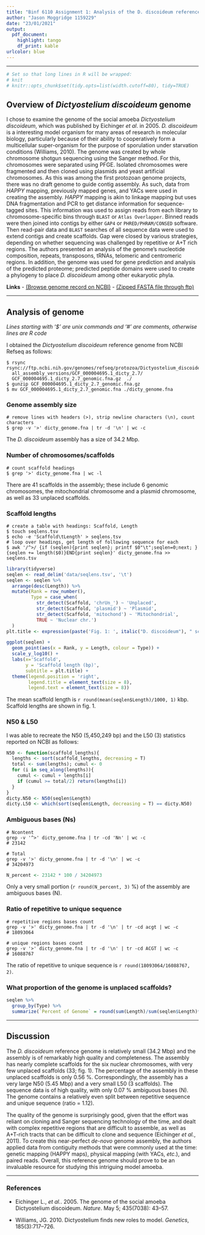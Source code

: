```yaml
---
title: "Binf 6110 Assignment 1: Analysis of the D. discoideum reference genome"
author: "Jason Moggridge 1159229"
date: "23/01/2021"
output: 
  pdf_document:
    highlight: tango
    df_print: kable
urlcolor: blue
---
```


------

```r
# Set so that long lines in R will be wrapped:
# knit
# knitr::opts_chunk$set(tidy.opts=list(width.cutoff=80), tidy=TRUE)
```

## Overview of *Dictyostelium discoideum* genome

I chose to examine the genome of the social amoeba *Dictyostelium discoideum*, which was published by Eichinger *et al*. in 2005. *D. discoideum* is a interesting model organism for many areas of research in molecular biology, particularly because of their ability to cooperatively form a multicellular super-organism for the purpose of sporulation under starvation conditions (Williams, 2010). The genome was created by whole chromosome shotgun sequencing using the Sanger method. For this, chromosomes were separated using PFGE. Isolated chromosomes were fragmented and then cloned using plasmids and yeast artificial chromosomes. As this was among the first protozoan genome projects, there was no draft genome to guide contig assembly. As such, data from *HAPPY* mapping, previously mapped genes, and YACs were used in creating the assembly. *HAPPY* mapping is akin to linkage mapping but uses DNA fragmentation and PCR to get distance information for sequence-tagged sites. This information was used to assign reads from each library to chromosome-specific bins through `BLAST` or `Atlas Overlapper`. Binned reads were then joined into contigs by either `GAP4` or `PHRED/PHRAM/CONSED` software. Then read-pair data and `BLAST` searches of all sequence data were used to extend contigs and create scaffolds. Gap were closed by various strategies, depending on whether sequencing was challenged by repetitive or A+T rich regions. The authors presented an analysis of the genome's nucleotide composition, repeats, transposons, tRNAs, telomeric and centromeric regions. In addition, the genome was used for gene prediction and analysis of the predicted proteome; predicted peptide domains were used to create a  phylogeny to place *D. discoideum* among other eukaryotic phyla.

**Links**
- [(Browse genome record on NCBI)](https://www.ncbi.nlm.nih.gov/assembly/GCF_000004695.1/)
- [(Zipped FASTA file through ftp)](https://ftp.ncbi.nih.gov/genomes/refseq/protozoa/Dictyostelium_discoideum/all_assembly_versions/GCF_000004695.1_dicty_2.7/GCF_000004695.1_dicty_2.7_genomic.fna.gz)

------

## Analysis of genome
  
*Lines starting with '$' are unix commands and '#' are comments, otherwise lines are R code*

I obtained the *Dictyostelium discoideum* reference genome from NCBI Refseq as follows:

```
$ rsync rsync://ftp.ncbi.nih.gov/genomes/refseq/protozoa/Dictyostelium_discoideum/
  all_assembly_versions/GCF_000004695.1_dicty_2.7/
  GCF_000004695.1_dicty_2.7_genomic.fna.gz  ./
$ gunzip GCF_000004695.1_dicty_2.7_genomic.fna.gz
$ mv GCF_000004695.1_dicty_2.7_genomic.fna ./dicty_genome.fna
```

### Genome assembly size
  
```
# remove lines with headers (>), strip newline characters (\n), count characters
$ grep -v '>' dicty_genome.fna | tr -d '\n' | wc -c
```
The *D. discoideum* assembly has a size of 34.2 Mbp.  
  
  
### Number of chromosomes/scaffolds

```
# count scaffold headings
$ grep '>' dicty_genome.fna | wc -l
```
There are 41 scaffolds in the assembly; these include 6 genomic chromosomes, the mitochondrial chromosome and a plasmid chromosome, as well as 33 unplaced scaffolds.

### Scaffold lengths  

```
# create a table with headings: Scaffold, Length
$ touch seqlens.tsv
$ echo -e 'Scaffold\tLength' > seqlens.tsv
# loop over headings, get length of following sequence for each
$ awk '/^>/ {if (seqlen){print seqlen}; printf $0"\t";seqlen=0;next; } 
{seqlen += length($0)}END{print seqlen}' dicty_genome.fna >> seqlens.tsv
```

```r
library(tidyverse)
seqlen <- read_delim('data/seqlens.tsv', '\t')
seqlen <- seqlen %>% 
  arrange(desc(Length)) %>% 
  mutate(Rank = row_number(),
         Type = case_when(
           str_detect(Scaffold, 'chrUn_') ~ 'Unplaced',
           str_detect(Scaffold, 'plasmid') ~ 'Plasmid',
           str_detect(Scaffold, 'mitochond') ~ 'Mitochondrial',
           TRUE ~ 'Nuclear chr.')
  )
plt.title <- expression(paste('Fig. 1: ', italic("D. discoideum"), " scaffold lengths"))

ggplot(seqlen) + 
  geom_point(aes(x = Rank, y = Length, colour = Type)) +
  scale_y_log10() +
  labs(x='Scaffold', 
       y = 'Scaffold length (bp)', 
       subtitle = plt.title) +
  theme(legend.position = 'right', 
        legend.title = element_text(size = 8),
        legend.text = element_text(size = 8))
```

The mean scaffold length is `r round(mean(seqlen$Length)/1000, 1)` kbp. Scaffold lengths are shown in fig. 1.


### N50 & L50

I was able to recreate the N50 (5,450,249 bp) and the L50 (3) statistics reported on NCBI as follows:

```r
N50 <- function(scaffold_lengths){
  lengths <- sort(scaffold_lengths, decreasing = T)
  total <- sum(lengths); cumul <- 0
  for (i in seq_along(lengths)){
    cumul <- cumul + lengths[i]
    if (cumul >= total/2) return(lengths[i])
  }
}
dicty.N50 <- N50(seqlen$Length)
dicty.L50 <- which(sort(seqlen$Length, decreasing = T) == dicty.N50)
```


### Ambiguous bases (Ns)

```
# Ncontent
grep -v '^>' dicty_genome.fna | tr -cd 'Nn' | wc -c
# 23142

# Total
grep -v '>' dicty_genome.fna | tr -d '\n' | wc -c
# 34204973
```
```r
N_percent <- 23142 * 100 / 34204973
```


Only a very small portion (`r round(N_percent, 3)` %) of the assembly are ambiguous bases (N).


### Ratio of repetitive to unique sequence

```
# repetitive regions bases count
grep -v '>' dicty_genome.fna | tr -d '\n' | tr -cd acgt | wc -c
# 18093064

# unique regions bases count
grep -v '>' dicty_genome.fna | tr -d '\n' | tr -cd ACGT | wc -c
# 16088767
```

The ratio of repetitive to unique sequence is `r round(18093064/16088767, 2)`.

### What proportion of the genome is unplaced scaffolds?

```r
seqlen %>% 
  group_by(Type) %>% 
  summarize(`Percent of Genome` = round(sum(Length)/sum(seqlen$Length)*100, 2))
```

----

## Discussion

The *D. discoideum* reference genome is relatively small (34.2 Mbp) and the assembly is of remarkably high quality and completeness. The assembly has nearly complete scaffolds for the six nuclear chromosomes, with very few unplaced scaffolds (33; fig. 1). The percentage of the assembly in these unplaced scaffolds is only 0.56 %. Correspondingly, the assembly has a very large N50 (5.45 Mbp) and a very small L50 (3 scaffolds). The sequence data is of high quality, with only 0.07 % ambiguous bases (N). The genome contains a relatively even split between repetitive sequence and unique sequence (ratio = 1.12). 

The  quality of the genome is surprisingly good, given that the effort was reliant on cloning and Sanger sequencing technology of the time, and dealt with complex repetitive regions that are difficult to assemble, as well as A+T-rich tracts that can be difficult to clone and sequence (Eichinger *et al.*, 2011). To create this near-perfect *de-novo* genome assembly, the authors applied data from contiguity methods that were commonly used at the time: genetic mapping (HAPPY maps), physical mapping (with YACs, *etc*.), and paired reads. Overall, this reference genome should prove to be an invaluable resource for studying this intriguing model amoeba.

----

### References

- Eichinger L., *et al.*. 2005. The genome of the social amoeba Dictyostelium discoideum. *Nature*. May 5; 435(7038): 43–57.

- Williams, JG. 2010. Dictyostelium finds new roles to model. *Genetics*, 185(3):717–726.

